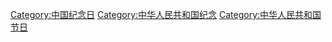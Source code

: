 {{Catnav|頁面分類|人类社会|生活|节日|纪念日}}
{{Catnav|頁面分類|人类社会|生活|文化|节日|纪念日}}
{{Catnav|頁面分類|人类社会|文化|节日|纪念日}}

[[Category:中国纪念日|Category:中国纪念日]]
[[Category:中华人民共和国纪念|Category:中华人民共和国纪念]]
[[Category:中华人民共和国节日|Category:中华人民共和国节日]]